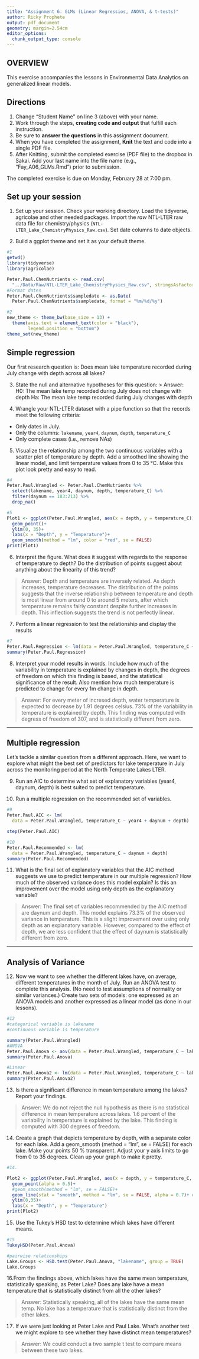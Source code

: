 ```yaml
---
title: "Assignment 6: GLMs (Linear Regressios, ANOVA, & t-tests)"
author: Ricky Prophete
output: pdf_document
geometry: margin=2.54cm
editor_options: 
  chunk_output_type: console
---
```


## OVERVIEW

This exercise accompanies the lessons in Environmental Data Analytics on generalized linear models. 

## Directions
1. Change "Student Name" on line 3 (above) with your name.
2. Work through the steps, **creating code and output** that fulfill each instruction.
3. Be sure to **answer the questions** in this assignment document.
4. When you have completed the assignment, **Knit** the text and code into a single PDF file.
5. After Knitting, submit the completed exercise (PDF file) to the dropbox in Sakai. Add your last name into the file name (e.g., "Fay_A06_GLMs.Rmd") prior to submission.

The completed exercise is due on Monday, February 28 at 7:00 pm.

## Set up your session 
1. Set up your session. Check your working directory. Load the tidyverse, agricolae and other needed packages. Import the *raw* NTL-LTER raw data file for chemistry/physics (`NTL-LTER_Lake_ChemistryPhysics_Raw.csv`). Set date columns to date objects.

2. Build a ggplot theme and set it as your default theme.

```r
#1
getwd()
library(tidyverse)
library(agricolae)

Peter.Paul.ChemNutrients <- read.csv(
  "../Data/Raw/NTL-LTER_Lake_ChemistryPhysics_Raw.csv", stringsAsFactors = TRUE)
#Format dates
Peter.Paul.ChemNutrients$sampledate <- as.Date(
  Peter.Paul.ChemNutrients$sampledate, format = "%m/%d/%y")

#2
new_theme <- theme_bw(base_size = 13) + 
  theme(axis.text = element_text(color = "black"),
        legend.position = "bottom")
theme_set(new_theme)

```

## Simple regression
Our first research question is: Does mean lake temperature recorded during July change with depth across all lakes?

3. State the null and alternative hypotheses for this question:
> Answer:
H0: The mean lake temp recorded during July does not change with depth
Ha: The mean lake temp recorded during July changes with depth 


4.  Wrangle your NTL-LTER dataset with a pipe function so that the records meet the following criteria: 
 * Only dates in July. 
 * Only the columns: `lakename`, `year4`, `daynum`, `depth`, `temperature_C`
 * Only complete cases (i.e., remove NAs)

5. Visualize the relationship among the two continuous variables with a scatter plot of temperature by depth. Add a smoothed line showing the linear model, and limit temperature values from 0 to 35 °C. Make this plot look pretty and easy to read.

```r
#4
Peter.Paul.Wrangled <- Peter.Paul.ChemNutrients %>% 
  select(lakename, year4, daynum, depth, temperature_C) %>%
  filter(daynum == 183:213) %>%
  drop_na()

#5
Plot1 <- ggplot(Peter.Paul.Wrangled, aes(x = depth, y = temperature_C))+
  geom_point()+
  ylim(0, 35)+
  labs(x = "Depth", y = "Temperature")+
  geom_smooth(method = "lm", color = "red", se = FALSE)
print(Plot1)

```


6. Interpret the figure. What does it suggest with regards to the response of temperature to depth? Do the distribution of points suggest about anything about the linearity of this trend?

> Answer: Depth and temperature are inversely related. As depth increases, temperature decreases. The distribution of the points suggests that the inverse relationship between temperature and depth is most linear from around 0 to around 5 meters, after which temperature remains fairly constant despite further increases in depth. This inflection suggests the trend is not perfectly linear.


7. Perform a linear regression to test the relationship and display the results

```r
#7
Peter.Paul.Regression <- lm(data = Peter.Paul.Wrangled, temperature_C ~ depth)
summary(Peter.Paul.Regression)

```


8. Interpret your model results in words. Include how much of the variability in temperature is explained by changes in depth, the degrees of freedom on which this finding is based, and the statistical significance of the result. Also mention how much temperature is predicted to change for every 1m change in depth. 

> Answer: For every meter of incresed depth, water temperature is expected to decrease by 1.91 degrees celsius. 73% of the variability in temperature is explained by depth. This finding was computed with degress of freedom of 307, and is statistically different from zero.

---

## Multiple regression
Let's tackle a similar question from a different approach. Here, we want to explore what might the best set of predictors for lake temperature in July across the monitoring period at the North Temperate Lakes LTER. 


9. Run an AIC to determine what set of explanatory variables (year4, daynum, depth) is best suited to predict temperature.

10. Run a multiple regression on the recommended set of variables. 

```r
#9
Peter.Paul.AIC <- lm(
  data = Peter.Paul.Wrangled, temperature_C ~ year4 + daynum + depth)

step(Peter.Paul.AIC)

#10 
Peter.Paul.Recommended <- lm(
  data = Peter.Paul.Wrangled, temperature_C ~ daynum + depth)
summary(Peter.Paul.Recommended)

```

11. What is the final set of explanatory variables that the AIC method suggests we use to predict temperature in our multiple regression? How much of the observed variance does this model explain? Is this an improvement over the model using only depth as the explanatory variable?

> Answer: The final set of variables recommended by the AIC method are daynum and depth. This model explains 73.3% of the observed variance in temperature. This is a slight improvement over using only depth as an explanatory variable. However, compared to the effect of depth, we are less confident that the effect of daynum is statistically different from zero.

---
## Analysis of Variance

12. Now we want to see whether the different lakes have, on average, different temperatures in the month of July. Run an ANOVA test to complete this analysis. (No need to test assumptions of normality or similar variances.) Create two sets of models: one expressed as an ANOVA models and another expressed as a linear model (as done in our lessons).

```r
#12
#categorical variable is lakename
#continuous variable is temperature

summary(Peter.Paul.Wrangled)
#ANOVA
Peter.Paul.Anova <- aov(data = Peter.Paul.Wrangled, temperature_C ~ lakename)
summary(Peter.Paul.Anova)

#Linear
Peter.Paul.Anova2 <- lm(data = Peter.Paul.Wrangled, temperature_C ~ lakename)
summary(Peter.Paul.Anova2)

```

13. Is there a significant difference in mean temperature among the lakes? Report your findings. 

> Answer: We do not reject the null hypothesis as there is no statistical difference in mean temperature across lakes. 1.6 percent of the variability in temperature is explained by the lake. This finding is computed with 300 degrees of freedom. 


14. Create a graph that depicts temperature by depth, with a separate color for each lake. Add a geom_smooth (method = "lm", se = FALSE) for each lake. Make your points 50 % transparent. Adjust your y axis limits to go from 0 to 35 degrees. Clean up your graph to make it pretty. 

```r
#14.

Plot2 <- ggplot(Peter.Paul.Wrangled, aes(x = depth, y = temperature_C, color = lakename))+
  geom_point(alpha = 0.5)+
  #geom_smooth(method = "lm", se = FALSE)+
  geom_line(stat = "smooth", method = "lm", se = FALSE, alpha = 0.7)+ #using geom_line to make lines more legible as alpha doesn't work with geom_smooth
  ylim(0,35)+
  labs(x = "Depth", y = "Temperature")
print(Plot2)

```

15. Use the Tukey's HSD test to determine which lakes have different means.

```r
#15
TukeyHSD(Peter.Paul.Anova)

#pairwise relationships
Lake.Groups <- HSD.test(Peter.Paul.Anova, "lakename", group = TRUE)
Lake.Groups

```

16.From the findings above, which lakes have the same mean temperature, statistically speaking, as Peter Lake? Does any lake have a mean temperature that is statistically distinct from all the other lakes?

>Answer: Statistically speaking, all of the lakes have the same mean temp. No lake has a temperature that is statistically distinct from the other lakes.

 

17. If we were just looking at Peter Lake and Paul Lake. What's another test we might explore to see whether they have distinct mean temperatures? 

>Answer: We could conduct a two sample t test to compare means between these two lakes.



